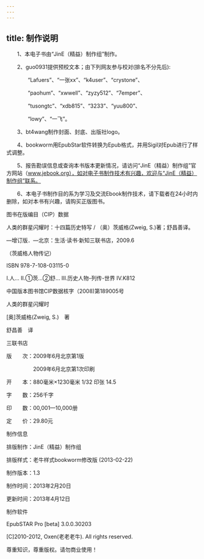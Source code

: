 ```yaml
---
---
---
```

title: 制作说明
---



　　1、本电子书由“JinE（精益）制作组”制作。





　　2、guo0931提供预校文本；由下列网友参与校对(排名不分先后):

　　　　“Lafuers”、“一张xx”、“k4user”、“crystone”、

　　　　“paohum”、“xwwell”、“zyzy512”、“7emper”、

　　　　“tusongtc”、“xdb815”、“3233”、“yuu800”、

　　　　“lowy”、“一飞”。





　　3、bt4wang制作封面、封底、出版社logo。





　　4、bookworm用EpubStar软件转换为Epub格式，并用Sigil对Epub进行了样式调整。





　　5、报告勘误信息或查询本书版本更新情况，请访问“JinE（精益）制作组”官方网站（www.jebook.org），如对电子书制作技术有兴趣，欢迎与“JinE（精益）制作组”联系。





　　6、本电子书制作目的系为学习及交流Ebook制作技术，请下载者在24小时内删除，如对本书有兴趣，请购买正版图书。





图书在版编目（CIP）数据

人类的群星闪耀时：十四篇历史特写 / （奥）茨威格(Zweig, S.)著；舒昌善译。

—增订版．—北京：生活·读书·新知三联书店，2009.6

（茨威格人物传记）

ISBN 978-7-108-03115-0

I.人… II.①茨…②舒… III.历史人物-列传-世界 IV.K812

中国版本图书馆CIP数据核字（2008)第189005号

人类的群星闪耀时

[奥]茨威格(Zweig, S.)　著

舒昌善　译

三联书店

版　　次：2009年6月北京第1版

　　　　　2009年6月北京第1次印刷

开　　本：880毫米×1230毫米 1/32 印张 14.5

字　　数：256千字

印　　数：00,001—10,000册

定　　价：29.80元





制作信息

排版制作：JinE（精益）制作组

排版样式：老牛样式bookworm修改版 (2013-02-22)

制作版本：1.3

制作时间：2013年2月20日

更新时间：2013年4月12日

制作软件

EpubSTAR Pro [beta] 3.0.0.30203

[C]2010-2012, Oxen(老老老牛). All rights reserved.

尊重知识，尊重版权。请勿商业使用！